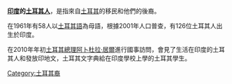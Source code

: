 {{Expand|time=2017-05-25}}
'''[[印度|印度]]的[[土耳其人|土耳其人]]'''，是指來自[[土耳其|土耳其]]的移民和他們的後裔。

在1961年有58人以[[土耳其語|土耳其語]]為母語，根據2001年人口普查，有126位土耳其人出生於印度。

在2010年年初[[土耳其總理|土耳其總理]][[阿卜杜拉·居爾|阿卜杜拉·居爾]]進行國事訪問，會見了生活在印度的土耳其人和發放印地文，土耳其文字典給在印度學校上學的土耳其學生。

[[Category:土耳其裔|Category:土耳其裔]]